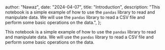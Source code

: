   author: "Nawaz",
  date: "2024-04-07",
  title: "Introduction",
  description:
    "This notebook is a simple example of how to use the `pandas` library to read and manipulate data. We will use the `pandas` library to read a CSV file and perform some basic operations on the data.",
};



This notebook is a simple example of how to use the `pandas` library to read and manipulate data. We will use the `pandas` library to read a CSV file and perform some basic operations on the data.
